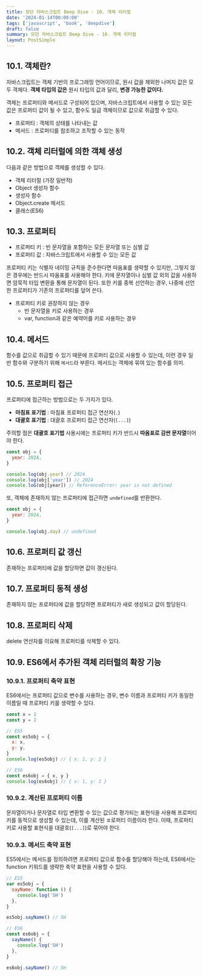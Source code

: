 ```yaml
---
title: 모던 자바스크립트 Deep Dive - 10. 객체 리터럴
date: '2024-01-14T00:00:00'
tags: ['javascript', 'book', 'deepdive']
draft: false
summary: 모던 자바스크립트 Deep Dive - 10. 객체 리터럴
layout: PostSimple
---
```


## 10.1. 객체란?

자바스크립트는 객체 기반의 프로그래밍 언어이므로, 원시 값을 제외한 나머지 값은 모두 객체다. **객체 타입의 값은** 원시 타입의 값과 달리, **변경 가능한 값이다.**

객체는 프로퍼티와 메서드로 구성되어 있으며, 자바스크립트에서 사용할 수 있는 모든 값은 프로퍼티 값이 될 수 있고, 함수도 일급 객체이므로 값으로 취급할 수 있다.

- 프로퍼티 : 객체의 상태를 나타내는 값
- 메서드 : 프로퍼티를 참조하고 조작할 수 있는 동작

## 10.2. 객체 리터럴에 의한 객체 생성

다음과 같은 방법으로 객체를 생성할 수 있다.

- 객체 리터럴 (가장 일반적)
- Object 생성자 함수
- 생성자 함수
- Object.create 메서드
- 클래스(ES6)

## 10.3. 프로퍼티

- 프로퍼티 키 : 빈 문자열을 포함하는 모든 문자열 또는 심벌 값
- 프로퍼티 값 : 자바스크립트에서 사용할 수 있는 모든 값

프로퍼티 키는 식별자 네이밍 규칙을 준수한다면 따옴표를 생략할 수 있지만, 그렇지 않은 경우에는 반드시 따옴표를 사용해야 한다. 키에 문자열이나 심벌 값 외의 값을 사용하면 암묵적 타입 변환을 통해 문자열이 된다. 또한 키를 중복 선언하는 경우, 나중에 선언한 프로퍼티가 기존의 프로퍼티를 덮어 쓴다.

- 프로퍼티 키로 권장하지 않는 경우
  - 빈 문자열을 키로 사용하는 경우
  - var, function과 같은 예약어를 키로 사용하는 경우

## 10.4. 메서드

함수를 값으로 취급할 수 있기 때문에 프로퍼티 값으로 사용할 수 있는데, 이런 경우 일반 함수와 구분하기 위해 `메서드`라 부른다. 메서드는 객체에 묶여 있는 함수를 의미.

## 10.5. 프로퍼티 접근

프로퍼티에 접근하는 방법으로는 두 가지가 있다.

- **마침표 표기법** : 마침표 프로퍼티 접근 연산자(`.`)
- **대괄호 표기법** : 대괄호 프로퍼티 접근 연산자(`[...]`)

주의할 점은 **대괄호 표기법** 사용시에는 프로퍼티 키가 반드시 **따옴표로 감싼 문자열**이어야 한다.

```js
const obj = {
  year: 2024,
}

console.log(obj.year) // 2024
console.log(obj['year']) // 2024
console.loG(obj[year]) // ReferenceError: year is not defined
```

또, 객체에 존재하지 않는 프로퍼티에 접근하면 `undefined`를 반환한다.

```js
const obj = {
  year: 2024,
}

console.log(obj.day) // undefined
```

## 10.6. 프로퍼티 값 갱신

존재하는 프로퍼티에 값을 할당하면 값이 갱신된다.

## 10.7. 프로퍼티 동적 생성

존재하지 않는 프로퍼티에 값을 할당하면 프로퍼티가 새로 생성되고 값이 할당된다.

## 10.8. 프로퍼티 삭제

delete 연산자를 이요해 프로퍼티를 삭제할 수 있다.

## 10.9. ES6에서 추가된 객체 리터럴의 확장 기능

### 10.9.1. 프로퍼티 축약 표현

ES6에서는 프로퍼티 값으로 변수를 사용하는 경우, 변수 이름과 프로퍼티 키가 동일한 이름일 때 프로퍼티 키를 생략할 수 있다.

```js
const x = 1
const y = 2

// ES5
const es5obj = {
  x: x,
  y: y,
}
console.log(es5obj) // { x: 1, y: 2 }

// ES6
const es6obj = { x, y }
console.log(es6obj) // { x: 1, y: 2 }
```

### 10.9.2. 계산된 프로퍼티 이름

문자열이거나 문자열로 타입 변환할 수 있는 값으로 평가되는 표현식을 사용해 프로퍼티 키를 동적으로 생성할 수 있는데, 이를 계산된 ㅍ로퍼티 이름이라 한다. 이때, 프로퍼티 키로 사용할 표현식을 대괄호(`[...]`)로 묶어야 한다.

### 10.9.3. 메서드 축약 표현

ES5에서는 메서드를 정의하려면 프로퍼티 값으로 함수를 할당해야 하는데, ES6에서는 function 키워드를 생략한 축약 표현을 사용할 수 있다.

```js
// ES5
var es5obj = {
  sayName: function () {
    console.log('SH')
  },
}

es5obj.sayName() // SH

// ES6
const es6obj = {
  sayName() {
    console.log('SH')
  },
}

es6obj.sayName() // SH
```
